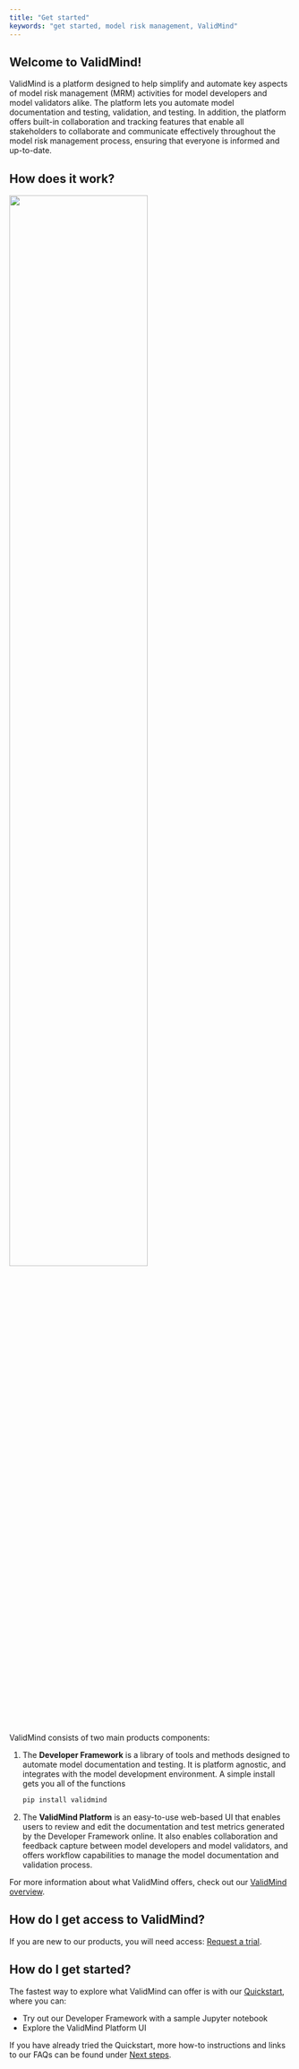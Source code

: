 ```yaml
---
title: "Get started"
keywords: "get started, model risk management, ValidMind"
---
```


## Welcome to ValidMind!

ValidMind is a platform designed to help simplify and automate key aspects of model risk management (MRM) activities for model developers and model validators alike. The platform lets you automate model documentation and testing, validation, and testing. In addition, the platform offers built-in collaboration and tracking features that enable all stakeholders to collaborate and communicate effectively throughout the model risk management process, ensuring that everyone is informed and up-to-date. 

<!---- 
ValidMind provides different tools for developers to document and validate models regardless of the technology platform used to build them. 

On the ValidMind platform, everything starts with the model inventory: users register new models and manage a model's lifecycle through the different activities of the firm's MRM (Model Risk Management) process.

The model's information and associated objects are managed through the model and documentation lifecycle workflows. Customers should define these workflows to follow internal risk and compliance policies strictly. In general, the model and documentation workflows look like this (only displaying the happy path for illustration purposes):

[Model Lifecycle Workflow]

--->

## How does it work?

<!--- TO DO replace with basic documentation workflow ---> 
![](get-started-validmind.png){width=70% fig-align="center" fig-alt="An image showing the two main components of ValidMind. The Developer Framework that integrates with your existing developer environment, and the ValidMind MRM platform."}

ValidMind consists of two main products components: 

1. The **Developer Framework** is a library of tools and methods designed to automate model documentation and testing. It is platform agnostic, and integrates with the model development environment. A simple install gets you all of the functions
    
    ```bash
    pip install validmind
   ```

2. The **ValidMind Platform** is an easy-to-use web-based UI that enables users to review and edit the documentation and test metrics generated by the Developer Framework online. It also enables collaboration and feedback capture between model developers and model validators, and offers workflow capabilities to manage the model documentation and validation process.

For more information about what ValidMind offers, check out our [ValidMind overview](overview.qmd).

## How do I get access to ValidMind? 

If you are new to our products, you will need access: [Request a trial](https://validmind.com/demo).

## How do I get started?

The fastest way to explore what ValidMind can offer is with our [Quickstart](quickstart.qmd), where you can:

- Try out our Developer Framework with a sample Jupyter notebook
- Explore the ValidMind Platform UI

If you have already tried the Quickstart, more how-to instructions and links to our FAQs can be found under [Next steps](quickstart.qmd#next-steps).